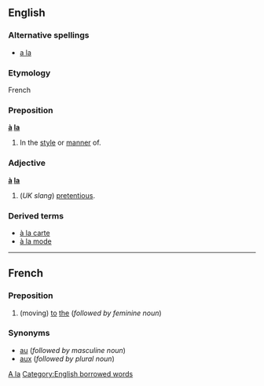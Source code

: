 ==English==

===Alternative spellings===
*[[a la]]

===Etymology===
French

===Preposition===
'''[[à]] [[la]]'''

# In the [[style]] or [[manner]] of.

===Adjective===
'''[[à]] [[la]]'''

# (''UK slang'') [[pretentious]].

===Derived terms===
*[[à la carte]]
*[[à la mode]]

----
==French==
===Preposition===
# (moving) [[to]] [[the]] (''followed by feminine noun'')
===Synonyms===
*[[au]] (''followed by masculine noun'')
*[[aux]] (''followed by plural noun'')
[[Category:English words spelled with diacritics or ligatures|A la]]
[[Category:English borrowed words]]